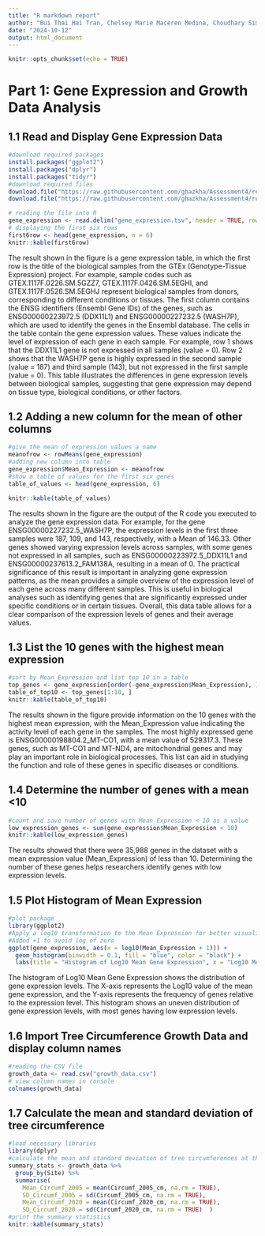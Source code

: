 ```yaml
---
title: "R markdown report"
author: "Bui Thai Hai Tran, Chelsey Marie Maceren Medina, Choudhary Simran"
date: "2024-10-12"
output: html_document
---
```


```r
knitr::opts_chunk$set(echo = TRUE)
```

# Part 1: Gene Expression and Growth Data Analysis
## 1.1 Read and Display Gene Expression Data
```r
#download required packages 
install.packages("ggplot2")
install.packages("dplyr")
install.packages("tidyr")
#download required files
download.file("https://raw.githubusercontent.com/ghazkha/Assessment4/refs/heads/main/gene_expression.tsv", destfile = "gene_expression.tsv")
download.file("https://raw.githubusercontent.com/ghazkha/Assessment4/refs/heads/main/growth_data.csv", destfile = "growth_data.csv")
```

```r
# reading the file into R
gene_expression <- read.delim("gene_expression.tsv", header = TRUE, row.names = 1)
# displaying the first six rows
first6row <- head(gene_expression, n = 6)
knitr::kable(first6row)
```


The result shown in the figure is a gene expression table, in which the first row is the title of the biological samples from the GTEx (Genotype-Tissue Expression) project. For example, sample codes such as GTEX.1117F.0226.SM.5GZZ7, GTEX.1117F.0426.SM.5EGHI, and GTEX.1117F.0526.SM.5EGHJ represent biological samples from donors, corresponding to different conditions or tissues. The first column contains the ENSG identifiers (Ensembl Gene IDs) of the genes, such as ENSG00000223972.5 (DDX11L1) and ENSG00000227232.5 (WASH7P), which are used to identify the genes in the Ensembl database.
The cells in the table contain the gene expression values. These values indicate the level of expression of each gene in each sample. For example, row 1 shows that the DDX11L1 gene is not expressed in all samples (value = 0). Row 2 shows that the WASH7P gene is highly expressed in the second sample (value = 187) and third sample (143), but not expressed in the first sample (value = 0). This table illustrates the differences in gene expression levels between biological samples, suggesting that gene expression may depend on tissue type, biological conditions, or other factors.


## 1.2 Adding a new column for the mean of other columns
```r
#give the mean of expression values a name
meanofrow <- rowMeans(gene_expression) 
#adding new column into table
gene_expression$Mean_Expression <- meanofrow 
#show a table of values for the first six genes
table_of_values <- head(gene_expression, 6)

knitr::kable(table_of_values) 
```

The results shown in the figure are the output of the R code you executed to analyze the gene expression data. For example, for the gene ENSG00000227232.5_WASH7P, the expression levels in the first three samples were 187, 109, and 143, respectively, with a Mean of 146.33. Other genes showed varying expression levels across samples, with some genes not expressed in all samples, such as ENSG00000223972.5_DDX11L1 and ENSG00000237613.2_FAM138A, resulting in a mean of 0. The practical significance of this result is important in analyzing gene expression patterns, as the mean provides a simple overview of the expression level of each gene across many different samples. This is useful in biological analyses such as identifying genes that are significantly expressed under specific conditions or in certain tissues. Overall, this data table allows for a clear comparison of the expression levels of genes and their average values. 


## 1.3 List the 10 genes with the highest mean expression

```r
#sort by Mean_Expression and list top 10 in a table 
top_genes <- gene_expression[order(-gene_expression$Mean_Expression), ]
table_of_top10 <- top_genes[1:10, ]
knitr::kable(table_of_top10)
```

The results shown in the figure provide information on the 10 genes with the highest mean expression, with the Mean_Expression value indicating the activity level of each gene in the samples. The most highly expressed gene is ENSG00000198804.2_MT-CO1, with a mean value of 529317.3. These genes, such as MT-CO1  and MT-ND4, are mitochondrial genes and may play an important role in biological processes. This list can aid in studying the function and role of these genes in specific diseases or conditions. 


## 1.4 Determine the number of genes with a mean <10

```r
#count and save number of genes with Mean_Expression < 10 as a value
low_expression_genes <- sum(gene_expression$Mean_Expression < 10)
knitr::kable(low_expression_genes)

```

The results showed that there were 35,988 genes in the dataset with a mean expression value (Mean_Expression) of less than 10. Determining the number of these genes helps researchers identify genes with low expression levels. 

## 1.5  Plot Histogram of Mean Expression

```r
#plot package
library(ggplot2)
#Apply a log10 transformation to the Mean Expression for better visualization
#Added +1 to avoid log of zero
ggplot(gene_expression, aes(x = log10(Mean_Expression + 1))) +  
  geom_histogram(binwidth = 0.1, fill = "blue", color = "black") +
  labs(title = "Histogram of Log10 Mean Gene Expression", x = "Log10 Mean Expression", y = "Frequency") +  theme_minimal()

```

The histogram of Log10 Mean Gene Expression shows the distribution of gene expression levels. The X-axis represents the Log10 value of the mean gene expression, and the Y-axis represents the frequency of genes relative to the expression level. This histogram shows an uneven distribution of gene expression levels, with most genes having low expression levels.

## 1.6 Import Tree Circumference Growth Data and display column names
```r
#reading the CSV file
growth_data <- read.csv("growth_data.csv")
# view column names in console
colnames(growth_data)

```

## 1.7 Calculate the mean and standard deviation of tree circumference

```r
#load necessary libraries
library(dplyr)
#calculate the mean and standard deviation of tree circumferences at the start (2005) and end (2020) of the study for both control and treatment sites
summary_stats <- growth_data %>%
  group_by(Site) %>%
  summarise(
    Mean_Circumf_2005 = mean(Circumf_2005_cm, na.rm = TRUE),
    SD_Circumf_2005 = sd(Circumf_2005_cm, na.rm = TRUE),
    Mean_Circumf_2020 = mean(Circumf_2020_cm, na.rm = TRUE),
    SD_Circumf_2020 = sd(Circumf_2020_cm, na.rm = TRUE)  )
#print the summary statistics
knitr::kable(summary_stats)
```





